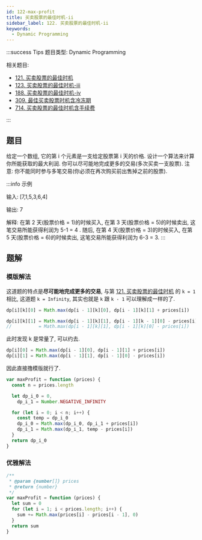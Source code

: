 ```yaml
---
id: 122-max-profit
title: 买卖股票的最佳时机-ii
sidebar_label: 122. 买卖股票的最佳时机-ii
keywords:
  - Dynamic Programming
---
```


:::success Tips
题目类型: Dynamic Programming

相关题目:

- [121. 买卖股票的最佳时机](/leetcode/easy/121-max-profit)
- [123. 买卖股票的最佳时机-iii](/leetcode/hard/123-max-profit)
- [188. 买卖股票的最佳时机-iv](/leetcode/hard/188-max-profit)
- [309. 最佳买卖股票时机含冷冻期](/leetcode/medium/309-max-profit)
- [714. 买卖股票的最佳时机含手续费](/leetcode/medium/714-max-profit)

:::

## 题目

给定一个数组, 它的第 i 个元素是一支给定股票第 i 天的价格. 设计一个算法来计算你所能获取的最大利润. 你可以尽可能地完成更多的交易(多次买卖一支股票). 注意: 你不能同时参与多笔交易(你必须在再次购买前出售掉之前的股票).

:::info 示例

输入: [7,1,5,3,6,4]

输出: 7

解释: 在第 2 天(股票价格 = 1)的时候买入, 在第 3 天(股票价格 = 5)的时候卖出, 这笔交易所能获得利润为 5-1 = 4 . 随后, 在第 4 天(股票价格 = 3)的时候买入, 在第 5 天(股票价格 = 6)的时候卖出, 这笔交易所能获得利润为 6-3 = 3.
:::

## 题解

### 模版解法

这道题的特点是**尽可能地完成更多的交易**, 与第 [121. 买卖股票的最佳时机](/leetcode/easy/121-max-profit) 的 `k = 1` 相比, 这道题 `k = Infinity`, 其实也就是 `k` 跟 `k - 1` 可以理解成一样的了.

```ts
dp[i][k][0] = Math.max(dp[i - 1][k][0], dp[i - 1][k][1] + prices[i])

dp[i][k][1] = Math.max(dp[i - 1][k][1], dp[i - 1][k - 1][0] - prices[i])
//          = Math.max(dp[i - 1][k][1], dp[i - 1][k][0] - prices[i])
```

此时发现 k 是常量了, 可以约去.

```ts
dp[i][0] = Math.max(dp[i - 1][0], dp[i - 1][1] + prices[i])
dp[i][1] = Math.max(dp[i - 1][1], dp[i - 1][0] - prices[i])
```

因此直接撸模版就行了.

```ts
var maxProfit = function (prices) {
  const n = prices.length

  let dp_i_0 = 0,
    dp_i_1 = Number.NEGATIVE_INFINITY

  for (let i = 0; i < n; i++) {
    const temp = dp_i_0
    dp_i_0 = Math.max(dp_i_0, dp_i_1 + prices[i])
    dp_i_1 = Math.max(dp_i_1, temp - prices[i])
  }
  return dp_i_0
}
```

### 优雅解法

```ts
/**
 * @param {number[]} prices
 * @return {number}
 */
var maxProfit = function (prices) {
  let sum = 0
  for (let i = 1; i < prices.length; i++) {
    sum += Math.max(prices[i] - prices[i - 1], 0)
  }
  return sum
}
```
